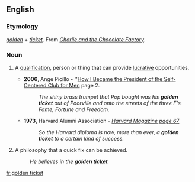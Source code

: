 ==English==

===Etymology===
''[[golden]]'' + ''[[ticket]]''. From ''[[w:en:Charlie and the Chocolate Factory|Charlie and the Chocolate Factory]]''.

===Noun===
{{en-noun}}

# {{lb|en|idiomatic}} A [[qualification]], person or thing that can provide [[lucrative]] opportunities.
#* '''2006''', Ange Picillo - ''[http://books.google.com/books?id=jWYyVlzTHqoC How I Became the President of the Self-Centered Club for Men] page 2.
#*: ''The shiny brass trumpet that Pop bought was his '''golden ticket''' out of Poorville and onto the streets of the three F's Fame, Fortune and Freedom.''
#* '''1973''', Harvard Alumni Association - ''[http://books.google.com/books?id=jQYuAAAAMAAJ&q=%22golden+ticket+to%22+date:1900-1995&dq=%22golden+ticket+to%22+date:1900-1995&lr=&pgis=1 Harvard Magazine page 67]''
#*: ''So the Harvard diploma is now, more than ever, a '''golden ticket''' to a certain kind of success.''
# A philosophy that a quick fix can be achieved.
#: ''He believes in the '''golden ticket'''.''

[[fr:golden ticket]]
